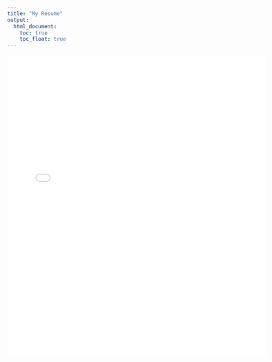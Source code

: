 ```yaml
---
title: "My Resume"
output: 
  html_document:
    toc: true
    toc_float: true
---
```


<embed src="Resume.Jiayi Zhou.pdf" width="600px" height="700px" />



